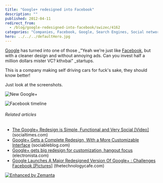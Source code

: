 ```yaml
---
title: "Google+ redesigned into Facebook"
description: ""
published: 2012-04-11
redirect_from:
  - /blog/google-redesigned-into-facebook/swizec/4162
categories: "Companies, Facebook, Google, Search Engines, Social network, Uncategorized"
hero: ../../../defaultHero.jpg
---
```


[Google](http://google.com "Google") has turned into one of those \_"Yeah we're just like [Facebook](http://facebook.com "Facebook"), but with a cleaner design and without annoying ads. Can you invest half a million dollars mister VC? kthxbai" \_startups.

This is a company making self driving cars for fuck's sake, they should know better!

Just look at the screenshots.

![New Google+](http://swizec.com/blog/wp-content/uploads/2012/04/Screen-Shot-2012-04-11-at-11.28.06-PM.png "New Google+")

![Facebook timeline](http://swizec.com/blog/wp-content/uploads/2012/04/Screen-Shot-2012-04-11-at-11.27.47-PM.png "Facebook timeline")

###### Related articles

- [The Google+ Redesign is Simple, Functional and Very Social \[Video\]](http://socialtimes.com/the-google-redesign-is-simple-functional-and-very-social-video_b93994) (socialtimes.com)
- [Google+ Gets a Complete Redesign, With a More Customizable Interface](http://www.sociableblog.com/2012/04/11/google-plus-gets-redesign/) (sociableblog.com)
- [Google+ gets big redesign for customization, hangout focus](http://www.electronista.com/articles/12/04/11/google.reworked.early/) (electronista.com)
- [Google Launches A Major Redesigned Version Of Google+ : Challenges Facebook \[Pictures\]](http://thetechnologycafe.com/google-launches-a-major-redesigned-version-of-google-challenges-facebook-pictures/) (thetechnologycafe.com)

[![Enhanced by Zemanta](http://img.zemanta.com/zemified_e.png?x-id=84ed8b42-97da-436e-b2e3-568f811b9515)](http://www.zemanta.com/ "Enhanced by Zemanta")
